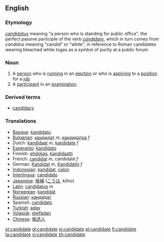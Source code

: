 ==English==

===Etymology===
{{L.}} ''[[candidatus]]'' meaning "a person who is standing for public office", the perfect passive participle of the verb ''[[candidare]]'', which in turn comes from ''candidus'' meaning "candid" or "white", in reference to Roman candidates wearing bleached white togas as a symbol of purity at a public forum.

===Noun===
{{en-noun}}

# A [[person]] who is [[run]]ning in an [[election]] or who is [[apply]]ing to a [[position]] for a [[job]].
# A [[participant]] in an [[examination]]. 

===Derived terms===
*[[candidacy]]

===Translations===
*[[Basque]]: [[kandidatu]]
*[[Bulgarian]]: [[кандидат]] ''m'', [[кандидатка]] ''f''
*Dutch: [[kandidaat]] ''m'', [[kandidate]] ''f''
*[[Esperanto]]: [[kandidato]]
*Finnish: [[ehdokas]], [[kandidaatti]]
*French: [[candidat]] ''m'', candidate ''f''
*German: [[Kandidat]] ''m'', [[Kandidatin]] ''f''
*[[Indonesian]]: [[kandidat]], [[calon]]
*[[Interlingua]]: [[candidato]]
*[[Japanese]]: [[候補]] ([[こうほ]], kōho)
*[[Latin]]: [[candidatus]] ''m''
*[[Norwegian]]: [[kandidat]]
*[[Russian]]: [[кандидат]]
*Spanish: [[candidato]]
*[[Turkish]]: [[aday]]
*[[Volapük]]: [[steifädan]]
*[[Chinese]]: [[候选人]]

[[et:candidate]]
[[gl:candidate]]
[[io:candidate]]
[[pl:candidate]]
[[fi:candidate]]
[[ta:candidate]]
[[vi:candidate]]
[[zh:candidate]]